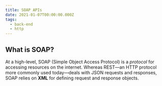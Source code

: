 ```yaml
---
title: SOAP APIs
date: 2021-01-07T00:00:00.000Z
tags:
  - back-end
  - http
---
```


## What is SOAP?

At a high-level, SOAP (Simple Object Access Protocol) is a _protocol_ for accessing resources on the internet. Whereas REST—an HTTP protocol more commonly used today—deals with JSON requests and responses, SOAP relies on **XML** for defining request and response objects.
